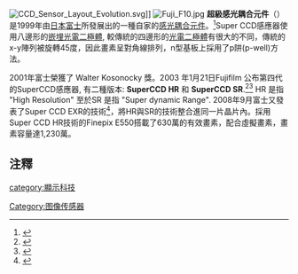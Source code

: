 [[Image:CCD_Sensor_Layout_Evolution.svg|thumb]]]]
[[File:Fuji_F10.jpg|thumb]]
'''超級感光耦合元件'''（{{lang-en|'''Super CCD'''}}）是1999年由[[日本|日本]][[富士|富士]]所發展出的一種自家的[[感光耦合元件|感光耦合元件]]。<ref>{{cite web | url=http://www.dpreview.com/news/9910/99102003superccd.asp | title=New honeycomb "Super CCD" from FujiFilm | date=October 20, 1999 | publisher=[[DPReview|DPReview]] | accessdate=2007-12-17}}</ref>Super CCD感應器使用八邊形的[[嵌埋光電二極體|嵌埋光電二極體]], 較傳統的四邊形的[[光電二極體|光電二極體]]有很大的不同，傳統的x-y陣列被旋轉45度，因此畫素呈對角線排列，n型基板上採用了p阱(p-well)方法。

2001年富士榮獲了 Walter Kosonocky 獎。2003 年1月21日Fujifilm 公布第四代的SuperCCD感應器, 有二種版本: '''SuperCCD HR''' 和 '''SuperCCD SR'''.<ref>{{cite web | url=http://www.dpreview.com/news/0301/03012202fujisuperccdsr.asp | title=Fujifilm announce SuperCCD SR | date=January 21, 2003 | publisher=[[DPReview|DPReview]] | accessdate=2007-12-17}}</ref><ref>{{cite web | url=http://www.dpreview.com/news/0301/03012201fujisuperccdhr.asp | title=Fujifilm announce SuperCCD HR | date=January 21, 2003 | publisher=[[DPReview|DPReview]] | accessdate=2007-12-17}}</ref> HR 是指 "High Resolution" 至於SR 是指 "Super dynamic Range". 2008年9月富士又發表了Super CCD EXR的技術<ref>{{cite web | url=http://www.dpreview.com/news/0809/08092210fujifilmEXR.asp | title=Fujifilm announces Super CCD EXR | date=September 2008 | publisher=[[dpreview.com|dpreview.com]] | accessdate=2008-09-22}}</ref>，將HR與SR的技術整合進同一片晶片內。採用Super CCD HR技術的Finepix E550搭載了630萬的有效畫素，配合虛擬畫素，畫素容量達1,230萬。

== 注釋 ==
{{reflist}}

{{Portal|摄影}}
[[category:顯示科技|category:顯示科技]]
[[Category:图像传感器|Category:图像传感器]]
{{富士胶片|state=collapsed}}